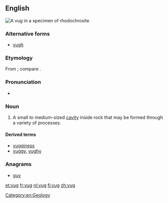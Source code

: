==English==
[[File:Rhodochrosite-238927.jpg|thumb|A vug in a specimen of [[rhodochrosite]]]]
{{wikipedia}}
===Alternative forms===
* [[vugh]]

===Etymology===
From {{etyl|kw|en}} {{term||vooga|cave|lang=kw}}; compare {{term|fogou|lang=en}}.

===Pronunciation===
* {{IPA|/vʌɡ/|lang=en}}

===Noun===
{{en-noun}}

# A small to medium-sized [[cavity]] inside rock that may be formed through a variety of processes.

====Derived terms====
* [[vugginess]]
* [[vuggy]], [[vughy]]

===Anagrams===
* [[guv#English|guv]] 

[[Category:en:Geology]]

[[et:vug]]
[[fr:vug]]
[[nl:vug]]
[[fi:vug]]
[[zh:vug]]